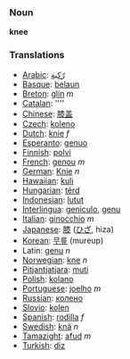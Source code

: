 === Noun ===
'''knee'''

=== Translations ===

*[[Arabic]]: [[رّكبة]]
*[[Basque]]: [[belaun]]
*[[Breton]]: [[glin]] ''m''
*[[Catalan]]: [[]] ''''
*[[Chinese]]: [[膝盖]]
*[[Czech]]: [[koleno]]
*[[Dutch]]: [[knie]] ''f''
*[[Esperanto]]: [[genuo]]
*[[Finnish]]: [[polvi]]
*[[French]]: [[genou]] ''m''
*[[German]]: [[Knie]] ''n''
*[[Hawaiian]]: [[kuli]]
*[[Hungarian]]: [[térd]]
*[[Indonesian]]: [[lutut]]
*[[Interlingua]]: [[geniculo]], [[genu]]
*[[Italian]]: [[ginocchio]] ''m''
*[[Japanese]]: [[膝]] ([[ひざ]], hiza)
*[[Korean]]: [[무릎]] (mureup)
*Latin: [[genu]] ''n''
*[[Norwegian]]: [[kne]] ''n''
*[[Pitjantjatjara]]: [[muṯi]]
*[[Polish]]: [[kolano]]
*[[Portuguese]]: [[joelho]] ''m''
*[[Russian]]: [[колено]]
*[[Slovio]]: [[kolen]]
*[[Spanish]]: [[rodilla]] ''f''
*[[Swedish]]: [[knä]] ''n''
*[[Tamazight]]: [[afud]] ''m''
*[[Turkish]]: [[diz]]
